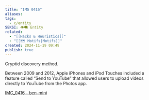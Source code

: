 ```yaml
---
title: "IMG 0416"
aliases: 
tags:
  - c/entity
SEKSI: 👁️‍🗨️ Entity
related:
  - "[[Hacks & Heuristics]]"
  - "[[🗺️ Motifs|Motifs]]"
created: 2024-11-19 09:49
publish: true
---
```




Cryptid discovery method.

Between 2009 and 2012, Apple iPhones and iPod Touches included a feature called “Send to YouTube” that allowed users to upload videos directly to YouTube from the Photos app.

[IMG\_0416 - ben-mini](https://ben-mini.github.io/2024/img-0416)
